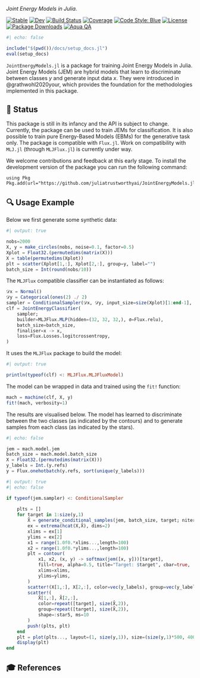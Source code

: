 *Joint Energy Models in Julia.*

[![Stable](https://img.shields.io/badge/docs-stable-blue.svg)](https://juliatrustworthyai.github.io/JointEnergyModels.jl/stable)
[![Dev](https://img.shields.io/badge/docs-dev-blue.svg)](https://juliatrustworthyai.github.io/JointEnergyModels.jl/dev)
[![Build Status](https://github.com/juliatrustworthyai/JointEnergyModels.jl/actions/workflows/CI.yml/badge.svg?branch=main)](https://github.com/juliatrustworthyai/JointEnergyModels.jl/actions/workflows/CI.yml?query=branch%3Amain)
[![Coverage](https://codecov.io/gh/juliatrustworthyai/JointEnergyModels.jl/branch/main/graph/badge.svg)](https://codecov.io/gh/juliatrustworthyai/JointEnergyModels.jl)
[![Code Style: Blue](https://img.shields.io/badge/code%20style-blue-4495d1.svg)](https://github.com/invenia/BlueStyle)
[![License](https://img.shields.io/github/license/juliatrustworthyai/JointEnergyModels.jl)](LICENSE)
[![Package Downloads](https://img.shields.io/badge/dynamic/json?url=http%3A%2F%2Fjuliapkgstats.com%2Fapi%2Fv1%2Fmonthly_downloads%2FJointEnergyModels&query=total_requests&suffix=%2Fmonth&label=Downloads)](http://juliapkgstats.com/pkg/JointEnergyModels) 
[![Aqua QA](https://raw.githubusercontent.com/JuliaTesting/Aqua.jl/master/badge.svg)](https://github.com/JuliaTesting/Aqua.jl)

```julia
#| echo: false

include("$(pwd())/docs/setup_docs.jl")
eval(setup_docs)
```

`JointEnergyModels.jl` is a package for training Joint Energy Models in Julia. Joint Energy Models (JEM) are hybrid models that learn to discriminate between classes $y$ and generate input data $x$. They were introduced in @grathwohl2020your, which provides the foundation for the methodologies implemented in this package.

## 🔁 Status

This package is still in its infancy and the API is subject to change. Currently, the package can be used to train JEMs for classification. It is also possible to train pure Energy-Based Models (EBMs) for the generative task only. The package is compatible with `Flux.jl`. Work on compatibility with `MLJ.jl` (through `MLJFlux.jl`) is currently under way.

We welcome contributions and feedback at this early stage. To install the development version of the package you can run the following command:

```.julia
using Pkg
Pkg.add(url="https://github.com/juliatrustworthyai/JointEnergyModels.jl")
```

## 🔍 Usage Example

```{=commonmark}
!!! warning "Breaking Changes Anticipated"
    To facilitate the interface to MLJFlux, this package currently overloads private methods. We are still deliberating 
```

Below we first generate some synthetic data:

```julia
#| output: true

nobs=2000
X, y = make_circles(nobs, noise=0.1, factor=0.5)
Xplot = Float32.(permutedims(matrix(X)))
X = table(permutedims(Xplot))
plt = scatter(Xplot[1,:], Xplot[2,:], group=y, label="")
batch_size = Int(round(nobs/10))
```

The `MLJFlux` compatible classifier can be instantiated as follows:

```julia
𝒟x = Normal()
𝒟y = Categorical(ones(2) ./ 2)
sampler = ConditionalSampler(𝒟x, 𝒟y, input_size=size(Xplot)[1:end-1], batch_size=batch_size)
clf = JointEnergyClassifier(
    sampler;
    builder=MLJFlux.MLP(hidden=(32, 32, 32,), σ=Flux.relu),
    batch_size=batch_size,
    finaliser=x -> x,
    loss=Flux.Losses.logitcrossentropy,
)
```

It uses the `MLJFlux` package to build the model:

```julia
#| output: true

println(typeof(clf) <: MLJFlux.MLJFluxModel)
```

The model can be wrapped in data and trained using the `fit!` function:

```julia
mach = machine(clf, X, y)
fit!(mach, verbosity=1)
```

The results are visualised below. The model has learned to discriminate between the two classes (as indicated by the contours) and to generate samples from each class (as indicated by the stars).

```julia
#| echo: false

jem = mach.model.jem
batch_size = mach.model.batch_size
X = Float32.(permutedims(matrix(X)))
y_labels = Int.(y.refs)
y = Flux.onehotbatch(y.refs, sort(unique(y_labels)))
```

```julia
#| output: true
#| echo: false

if typeof(jem.sampler) <: ConditionalSampler
    
    plts = []
    for target in 1:size(y,1)
        X̂ = generate_conditional_samples(jem, batch_size, target; niter=1000) 
        ex = extrema(hcat(X,X̂), dims=2)
        xlims = ex[1]
        ylims = ex[2]
        x1 = range(1.0f0.*xlims...,length=100)
        x2 = range(1.0f0.*ylims...,length=100)
        plt = contour(
            x1, x2, (x, y) -> softmax(jem([x, y]))[target], 
            fill=true, alpha=0.5, title="Target: $target", cbar=true,
            xlims=xlims,
            ylims=ylims,
        )
        scatter!(X[1,:], X[2,:], color=vec(y_labels), group=vec(y_labels), alpha=0.5)
        scatter!(
            X̂[1,:], X̂[2,:], 
            color=repeat([target], size(X̂,2)), 
            group=repeat([target], size(X̂,2)), 
            shape=:star5, ms=10
        )
        push!(plts, plt)
    end
    plt = plot(plts..., layout=(1, size(y,1)), size=(size(y,1)*500, 400))
    display(plt)
end
```

## 🎓 References